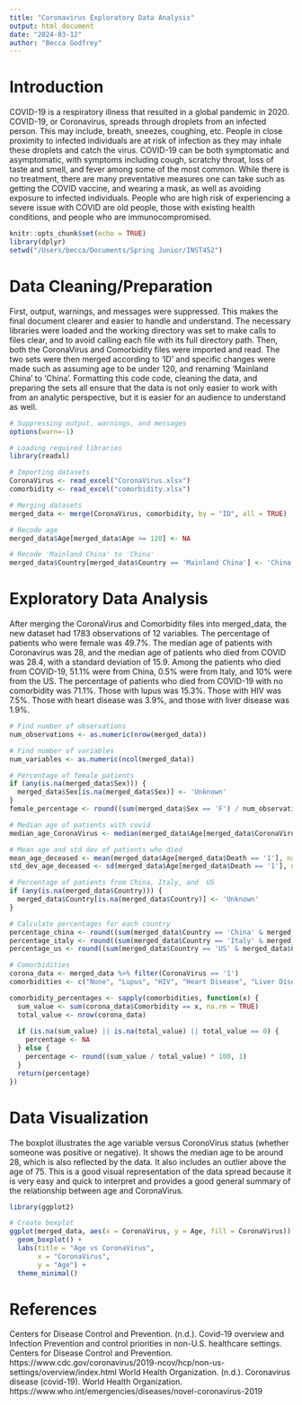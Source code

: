 ```yaml
---
title: "Coronavirus Exploratory Data Analysis"
output: html_document
date: "2024-03-12"
author: "Becca Godfrey"
---
```

# Introduction
COVID-19 is a respiratory illness that resulted in a global pandemic in 2020. COVID-19, or Coronavirus, spreads through droplets from an infected person. This may include, breath, sneezes, coughing, etc. People in close proximity to infected individuals are at risk of infection as they may inhale these droplets and catch the virus. COVID-19 can be both symptomatic and asymptomatic, with symptoms including cough, scratchy throat, loss of taste and smell, and fever among some of the most common. While there is no treatment, there are many preventative measures one can take such as getting the COVID vaccine, and wearing a mask, as well as avoiding exposure to infected individuals. People who are high risk of experiencing a severe issue with COVID are old people, those with existing health conditions, and people who are immunocompromised. 

```r
knitr::opts_chunk$set(echo = TRUE)
library(dplyr)
setwd("/Users/becca/Documents/Spring Junior/INST452")
```
# Data Cleaning/Preparation
First, output, warnings, and messages were suppressed. This makes the final document clearer and easier to handle and understand. The necessary libraries were loaded and the working directory was set to make calls to files clear, and to avoid calling each file with its full directory path. Then, both the CoronaVirus and Comorbidity files were imported and read. The two sets were then merged according to 'ID' and specific changes were made such as assuming age to be under 120, and renaming 'Mainland China' to 'China'. Formatting this code code, cleaning the data, and preparing the sets all ensure that the data is not only easier to work with from an analytic perspective, but it is easier for an audience to understand as well.
```r
# Suppressing output, warnings, and messages
options(warn=-1)
```

```r
# Loading required libraries
library(readxl)
```

```r
# Importing datasets
CoronaVirus <- read_excel("CoronaVirus.xlsx")
comorbidity <- read_excel("comorbidity.xlsx")
```

```r
# Merging datasets
merged_data <- merge(CoronaVirus, comorbidity, by = "ID", all = TRUE)
```

```r
# Recode age
merged_data$Age[merged_data$Age >= 120] <- NA
```

```r
# Recode 'Mainland China' to 'China'
merged_data$Country[merged_data$Country == 'Mainland China'] <- 'China'
```

# Exploratory Data Analysis
After merging the CoronaVirus and Comorbidity files into merged_data, the new dataset had 1783 observations of 12 variables. The percentage of patients who were female was 49.7%. The median age of patients with Coronavirus was 28, and the median age of patients who died from COVID was 28.4, with a standard deviation of 15.9. Among the patients who died from COVID-19, 51.1% were from China, 0.5% were from Italy, and 10% were from the US. The percentage of patients who died from COVID-19 with no comorbidity was 71.1%. Those with lupus was 15.3%. Those with HIV was 7.5%. Those with heart disease was 3.9%, and those with liver disease was 1.9%.
```r
# Find number of observations
num_observations <- as.numeric(nrow(merged_data))
```

```r
# Find number of variables
num_variables <- as.numeric(ncol(merged_data))
```

```r
# Percentage of female patients
if (any(is.na(merged_data$Sex))) {
  merged_data$Sex[is.na(merged_data$Sex)] <- 'Unknown'
}
female_percentage <- round((sum(merged_data$Sex == 'F') / num_observations) * 100, 1)
```

```r
# Median age of patients with covid
median_age_CoronaVirus <- median(merged_data$Age[merged_data$CoronaVirus == '1'], na.rm = TRUE)
```

```r
# Mean age and std dev of patients who died
mean_age_deceased <- mean(merged_data$Age[merged_data$Death == '1'], na.rm = TRUE)
std_dev_age_deceased <- sd(merged_data$Age[merged_data$Death == '1'], na.rm = TRUE)
```

```r
# Percentage of patients from China, Italy, and  US
if (any(is.na(merged_data$Country))) {
  merged_data$Country[is.na(merged_data$Country)] <- 'Unknown'
}

# Calculate percentages for each country
percentage_china <- round((sum(merged_data$Country == 'China' & merged_data$CoronaVirus == '1', na.rm = TRUE) / sum(merged_data$CoronaVirus == '1', na.rm = TRUE)) * 100, 1)
percentage_italy <- round((sum(merged_data$Country == 'Italy' & merged_data$CoronaVirus == '1', na.rm = TRUE) / sum(merged_data$CoronaVirus == '1', na.rm = TRUE)) * 100, 1)
percentage_us <- round((sum(merged_data$Country == 'US' & merged_data$CoronaVirus == '1', na.rm = TRUE) / sum(merged_data$CoronaVirus == '1', na.rm = TRUE)) * 100, 1)
```

```r
# Comorbidities
corona_data <- merged_data %>% filter(CoronaVirus == '1')
comorbidities <- c("None", "Lupus", "HIV", "Heart Disease", "Liver Disease")

comorbidity_percentages <- sapply(comorbidities, function(x) {
  sum_value <- sum(corona_data$Comorbidity == x, na.rm = TRUE)
  total_value <- nrow(corona_data)
  
  if (is.na(sum_value) || is.na(total_value) || total_value == 0) {
    percentage <- NA
  } else {
    percentage <- round((sum_value / total_value) * 100, 1)
  }
  return(percentage)
})
```

# Data Visualization
The boxplot illustrates the age variable versus CoronoVirus status (whether someone was positive or negative). It shows the median age to be around 28, which is also reflected by the data. It also includes an outlier above the age of 75. This is a good visual representation of the data spread because it is very easy and quick to interpret and provides a good general summary of the relationship between age and CoronaVirus. 
```r
library(ggplot2)

# Create boxplot
ggplot(merged_data, aes(x = CoronaVirus, y = Age, fill = CoronaVirus)) +
  geom_boxplot() +
  labs(title = "Age vs CoronaVirus",
       x = "CoronaVirus",
       y = "Age") +
  theme_minimal()
```




# References
Centers for Disease Control and Prevention. (n.d.). Covid-19 overview and Infection Prevention and control priorities in non-U.S. healthcare settings. Centers for Disease Control and Prevention. https://www.cdc.gov/coronavirus/2019-ncov/hcp/non-us-settings/overview/index.html 
World Health Organization. (n.d.). Coronavirus disease (covid-19). World Health Organization. https://www.who.int/emergencies/diseases/novel-coronavirus-2019 


